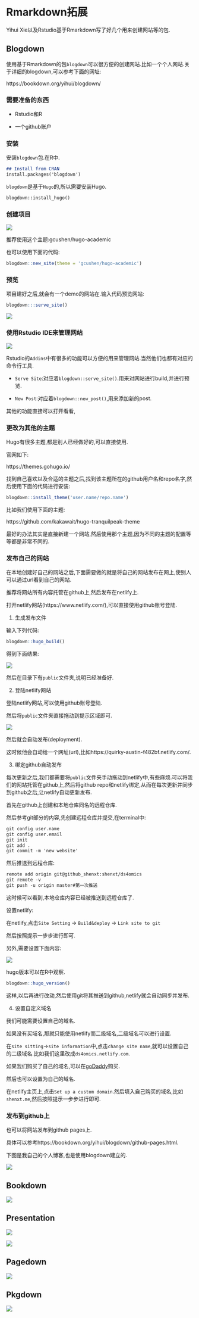 # Rmarkdown拓展 {#rmarkdown_beyond}

Yihui Xie以及Rstudio基于Rmarkdown写了好几个用来创建网站等的包.

## Blogdown

使用基于Rmarkdown的包`blogdown`可以很方便的创建网站.比如一个个人网站.关于详细的blogdown,可以参考下面的网址:

https://bookdown.org/yihui/blogdown/

### 需要准备的东西

* Rstudio和R

* 一个github账户

### 安装

安装`blogdown`包.在R中.

```markdown
## Install from CRAN
install.packages('blogdown')
```

`blogdown`是基于`Hugo`的,所以需要安装Hugo.

```markdown
blogdown::install_hugo()
```

### 创建项目

![](images/Screen Shot 2020-03-15 at 11.08.43 AM.png)

推荐使用这个主题:gcushen/hugo-academic

也可以使用下面的代码:

```r
blogdown::new_site(theme = 'gcushen/hugo-academic')
```

### 预览

项目建好之后,就会有一个demo的网站在.输入代码预览网站:

```r
blogdown:::serve_site()
```

![](images/Screen Shot 2020-03-15 at 1.19.51 PM.png)

### 使用Rstudio IDE来管理网站

![](images/Screen Shot 2020-03-15 at 12.08.21 PM.png)

Rstudio的`Addins`中有很多的功能可以方便的用来管理网站.当然他们也都有对应的命令行工具.

* `Serve Site`:对应着`blogdown::serve_site()`.用来对网站进行build,并进行预览.

* `New Post`:对应着`blogdown::new_post()`,用来添加新的post.

其他的功能直接可以打开看看,

### 更改为其他的主题

Hugo有很多主题,都是别人已经做好的,可以直接使用.

官网如下:

https://themes.gohugo.io/

找到自己喜欢以及合适的主题之后,找到该主题所在的github用户名和repo名字,然后使用下面的代码进行安装:

```r
blogdown::install_theme('user.name/repo.name')
```

比如我们使用下面的主题:

https://github.com/kakawait/hugo-tranquilpeak-theme

最好的办法其实是直接新建一个网站,然后使用那个主题,因为不同的主题的配置等等都是非常不同的.

### 发布自己的网站

在本地创建好自己的网站之后,下面需要做的就是将自己的网站发布在网上,使别人可以通过url看到自己的网站.

推荐将网站所有内容托管在github上,然后发布在netlify上.

打开netlify网站(https://www.netlify.com/),可以直接使用github账号登陆.

1. 生成发布文件

输入下列代码:

```r
blogdown::hugo_build()
```

得到下面结果:

![](images/Screen Shot 2020-03-15 at 1.22.59 PM.png)

然后在目录下有`public`文件夹,说明已经准备好.

2. 登陆netlify网站

登陆netlify网站,可以使用github账号登陆.

然后将`public`文件夹直接拖动到提示区域即可.

![](images/Screen Shot 2020-03-15 at 1.27.38 PM.png)

然后就会自动发布(deployment).

这时候他会自动给一个网址(url),比如https://quirky-austin-f482bf.netlify.com/.

3. 绑定github自动发布

每次更新之后,我们都需要将`public`文件夹手动拖动到netlify中,有些麻烦.可以将我们的网站托管在github上,然后将github repo和netlify绑定,从而在每次更新并同步到github之后,让netlify自动更新发布.

首先在github上创建和本地仓库同名的远程仓库.

然后参考git部分的内容,先创建远程仓库并提交,在terminal中:

```markdown
git config user.name
git config user.email
git init
git add .
git commit -m 'new website'
```

然后推送到远程仓库:

```markdown
remote add origin git@github_shenxt:shenxt/ds4omics
git remote -v
git push -u origin master#第一次推送
```

这时候可以看到,本地仓库内容已经被推送到远程仓库了.

设置netlify:

在netlify,点击`Site Setting` -> `Build&deploy` -> `Link site to git`

然后按照提示一步步进行即可.

另外,需要设置下面内容:

![](images/Screen Shot 2020-03-15 at 2.00.24 PM.png)

hugo版本可以在R中观察.

```r
blogdown::hugo_version()
```


这样,以后再进行改动,然后使用git将其推送到github,netlify就会自动同步并发布.

4. 设置自定义域名

我们可能需要设置自己的域名.

如果没有买域名,那就只能使用netlify而二级域名,二级域名可以进行设置.

在`site sitting`->`site information`中,点击`change site name`,就可以设置自己的二级域名.比如我们这里改成`ds4omics.netlify.com`.

如果我们购买了自己的域名,可以在[goDaddy](https://www.godaddy.com/offers/domains/noprice?isc=goodbr01&gclid=Cj0KCQjwpLfzBRCRARIsAHuj6qXFolBcCQVKrRZVwzZkywSjzrq1XCq1UoWMls8jdYX-gnfVSNyhiVgaAuKCEALw_wcB&gclsrc=aw.ds)购买.

然后也可以设置为自己的域名.

在netlify主页上,点击`Set up a custom domain`.然后填入自己购买的域名,比如`shenxt.me`,然后按照提示一步步进行即可.


### 发布到github上

也可以将网站发布到github pages上.

具体可以参考https://bookdown.org/yihui/blogdown/github-pages.html.

下图是我自己的个人博客,也是使用blogdown建立的.

![](images/Screen Shot 2020-03-14 at 10.52.48 PM.png)

## Bookdown

![](images/Screen Shot 2020-03-14 at 10.54.49 PM.png)

## Presentation

![](images/Screen Shot 2020-03-14 at 11.00.46 PM.png)

![](images/Screen Shot 2020-03-14 at 11.01.20 PM.png)

## Pagedown

![](images/Screen Shot 2020-03-14 at 11.03.05 PM.png)

## Pkgdown

![](images/Screen Shot 2020-03-14 at 11.03.59 PM.png)